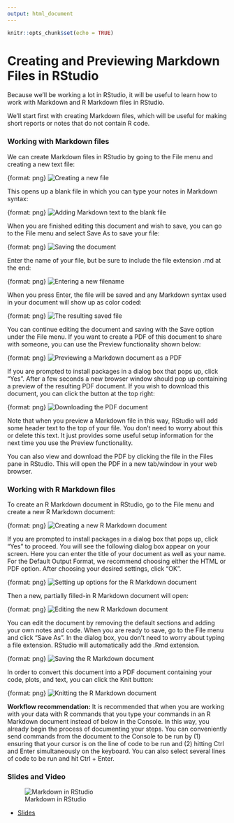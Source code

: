 ```yaml
---
output: html_document
---
```


```r
knitr::opts_chunk$set(echo = TRUE)
```

# Creating and Previewing Markdown Files in RStudio

Because we'll be working a lot in RStudio, it will be useful to learn how to work with Markdown and R Markdown files in RStudio.

We'll start first with creating Markdown files, which will be useful for making short reports or notes that do not contain R code.

### Working with Markdown files

We can create Markdown files in RStudio by going to the File menu and creating a new text file:

{format: png}
![Creating a new file](https://docs.google.com/presentation/d/1BnIEO63i6bo1ZY9HCD9dilG7FgRRzXo1zn1S-c4B8C0/export/png?id=1BnIEO63i6bo1ZY9HCD9dilG7FgRRzXo1zn1S-c4B8C0&pageid=g2bfdb07292_0_151)

This opens up a blank file in which you can type your notes in Markdown syntax:

{format: png}
![Adding Markdown text to the blank file](https://docs.google.com/presentation/d/1BnIEO63i6bo1ZY9HCD9dilG7FgRRzXo1zn1S-c4B8C0/export/png?id=1BnIEO63i6bo1ZY9HCD9dilG7FgRRzXo1zn1S-c4B8C0&pageid=g313d64930d_0_1)

When you are finished editing this document and wish to save, you can go to the File menu and select
Save As to save your file:

{format: png}
![Saving the document](https://docs.google.com/presentation/d/1BnIEO63i6bo1ZY9HCD9dilG7FgRRzXo1zn1S-c4B8C0/export/png?id=1BnIEO63i6bo1ZY9HCD9dilG7FgRRzXo1zn1S-c4B8C0&pageid=g313d64930d_0_5)

Enter the name of your file, but be sure to include the file extension .md at the end:

{format: png}
![Entering a new filename](https://docs.google.com/presentation/d/1BnIEO63i6bo1ZY9HCD9dilG7FgRRzXo1zn1S-c4B8C0/export/png?id=1BnIEO63i6bo1ZY9HCD9dilG7FgRRzXo1zn1S-c4B8C0&pageid=g313d64930d_0_9)

When you press Enter, the file will be saved and any Markdown syntax used in your document will show up as color coded:

{format: png}
![The resulting saved file](https://docs.google.com/presentation/d/1BnIEO63i6bo1ZY9HCD9dilG7FgRRzXo1zn1S-c4B8C0/export/png?id=1BnIEO63i6bo1ZY9HCD9dilG7FgRRzXo1zn1S-c4B8C0&pageid=g313d64930d_0_13)

You can continue editing the document and saving with the Save option under the File menu. If you want to create a PDF of this document to share with someone, you can use the Preview functionality shown below:

{format: png}
![Previewing a Markdown document as a PDF](https://docs.google.com/presentation/d/1BnIEO63i6bo1ZY9HCD9dilG7FgRRzXo1zn1S-c4B8C0/export/png?id=1BnIEO63i6bo1ZY9HCD9dilG7FgRRzXo1zn1S-c4B8C0&pageid=g313d64930d_0_17)

If you are prompted to install packages in a dialog box that pops up, click "Yes". After a few seconds a new browser window should pop up containing a preview of the resulting PDF document. If you wish to download this document, you can click the button at the top right:

{format: png}
![Downloading the PDF document](https://docs.google.com/presentation/d/1BnIEO63i6bo1ZY9HCD9dilG7FgRRzXo1zn1S-c4B8C0/export/png?id=1BnIEO63i6bo1ZY9HCD9dilG7FgRRzXo1zn1S-c4B8C0&pageid=g313d64930d_0_21)

Note that when you preview a Markdown file in this way, RStudio will add some header text to the top of your file. You don't need to worry about this or delete this text. It just provides some useful setup information for the next time you use the Preview functionality.

You can also view and download the PDF by clicking the file in the Files pane in RStudio. This will open the PDF in a new tab/window in your web browser.

### Working with R Markdown files

To create an R Markdown document in RStudio, go to the File menu and create a new R Markdown document:

{format: png}
![Creating a new R Markdown document](https://docs.google.com/presentation/d/1BnIEO63i6bo1ZY9HCD9dilG7FgRRzXo1zn1S-c4B8C0/export/png?id=1BnIEO63i6bo1ZY9HCD9dilG7FgRRzXo1zn1S-c4B8C0&pageid=g313d64930d_0_25)

If you are prompted to install packages in a dialog box that pops up, click "Yes" to proceed. You will see the following dialog box appear on your screen. Here you can enter the title of your document as well as your name. For the Default Output Format, we recommend choosing either the HTML or PDF option. After choosing your desired settings, click "OK".

{format: png}
![Setting up options for the R Markdown document](https://docs.google.com/presentation/d/1BnIEO63i6bo1ZY9HCD9dilG7FgRRzXo1zn1S-c4B8C0/export/png?id=1BnIEO63i6bo1ZY9HCD9dilG7FgRRzXo1zn1S-c4B8C0&pageid=g313d64930d_0_43)

Then a new, partially filled-in R Markdown document will open:

{format: png}
![Editing the new R Markdown document](https://docs.google.com/presentation/d/1BnIEO63i6bo1ZY9HCD9dilG7FgRRzXo1zn1S-c4B8C0/export/png?id=1BnIEO63i6bo1ZY9HCD9dilG7FgRRzXo1zn1S-c4B8C0&pageid=g313d64930d_0_47)

You can edit the document by removing the default sections and adding your own notes and code. When you are ready to save, go to the File menu and click "Save As". In the dialog box, you don't need to worry about typing a file extension. RStudio will automatically add the .Rmd extension.

{format: png}
![Saving the R Markdown document](https://docs.google.com/presentation/d/1BnIEO63i6bo1ZY9HCD9dilG7FgRRzXo1zn1S-c4B8C0/export/png?id=1BnIEO63i6bo1ZY9HCD9dilG7FgRRzXo1zn1S-c4B8C0&pageid=g313d64930d_0_51)

In order to convert this document into a PDF document containing your code, plots, and text, you can click the Knit button:

{format: png}
![Knitting the R Markdown document](https://docs.google.com/presentation/d/1BnIEO63i6bo1ZY9HCD9dilG7FgRRzXo1zn1S-c4B8C0/export/png?id=1BnIEO63i6bo1ZY9HCD9dilG7FgRRzXo1zn1S-c4B8C0&pageid=g313d64930d_0_58)

**Workflow recommendation:** It is recommended that when you are working with your data with R commands that you type your commands in an R Markdown document instead of below in the Console. In this way, you already begin the process of documenting your steps. You can conveniently send commands from the document to the Console to be run by (1) ensuring that your cursor is on the line of code to be run and (2) hitting Ctrl and Enter simultaneously on the keyboard. You can also select several lines of code to be run and hit Ctrl + Enter.

### Slides and Video

![Markdown in RStudio](https://www.youtube.com/watch?v=XSqdL2XM4xQ)

* [Slides](https://docs.google.com/presentation/d/1BnIEO63i6bo1ZY9HCD9dilG7FgRRzXo1zn1S-c4B8C0/edit?usp=sharing)
